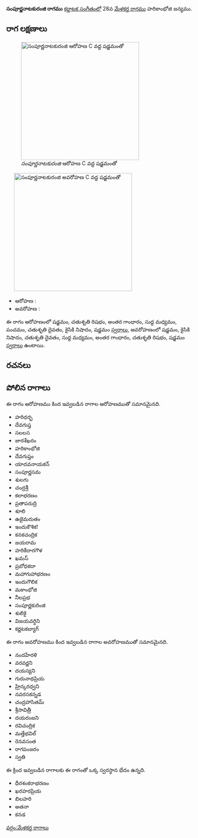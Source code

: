 {{Infobox ragam
	| name          	= సంపూర్ణనాటకురంజి
	| synonym	    	= 
	| mela          	= 
	| chakra        	= 
	| janaka        	= 
	| type          	= సంపూర్ణ-షడవ
	| arohanam      	= {{svaraC|S|R2|G3|M1|P|D2|N2|S'}} 
	| avarohanam    	= {{svaraC|S'|N2|D2|M1|G3|R2|S}}
	| jeeva         	=
	| chhaya        	=
	| nyasa         	=
	| vishesha      	= 
	| equivalent  		= 
}}
{{కర్ణాటక సంగీత రాగాలు}}
'''సంపూర్ణనాటకురంజి రాగము''' [[కర్ణాటక సంగీతం]]లో 28వ [[మేళకర్త రాగము]] హరికాంభోజి జన్యము. 


==రాగ లక్షణాలు==
[[Image:sampurnnanatakuranji_ar_kb2wiki.png|thumb|right|316px|''సంపూర్ణనాటకురంజి'' ఆరోహణ C వద్ద షడ్జమంతో]]
	[[Image:sampurnnanatakuranji_av_kb2wiki.png|thumb|right|316px|''సంపూర్ణనాటకురంజి'' అవరోహణ C వద్ద షడ్జమంతో]]

* ఆరోహణ : {{svaraC|S|R2|G3|M1|P|D2|N2|S'}} 
* అవరోహణ : {{svaraC|S'|N2|D2|M1|G3|R2|S}}

ఈ రాగం ఆరోహణంలో షడ్జమం, చతుశృతి రిషభం, అంతర గాంధారం, సుద్ద మధ్యమం, పంచమం, చతుశృతి దైవతం, కైసికి నిషాదం, షడ్జమం [[స్వరాలు]], అవరోహణంలో షడ్జమం, కైసికి నిషాదం, చతుశృతి దైవతం, సుద్ద మధ్యమం, అంతర గాంధారం, చతుశృతి రిషభం, షడ్జమం [[స్వరాలు]] ఉంటాయి.

==రచనలు==



==పోలిన రాగాలు==
ఈ రాగం ఆరోహణము కింద ఇవ్వబడిన రాగాల ఆరోహణముతో సమానమైనది.
* హరిధర్భ
* దేవగుప్త
* సలలస
* జారశేఖరం
* హరికాంభోజి
* దేవగుప్తం
* యాదవనాయకన్
* సంపూర్ణసమ
* శులగు
* చంద్రశ్రీ
* కలాభరణం
* ప్రతాపరుద్రి
* శూలి
* ఉజైమరుతం
* ఇందుకౌశిక!
* కనకచంద్రిక
* జయరామ
* హరికేదారగౌళ
* ఖమస్
* ప్రబోధకదా
* మహాగుహాభరణం
* ఇందుగౌలిక
* మకాంభోజి
* నీలప్రభ
* సంపూర్ణకురింజి
* శులికై
* విజయవర్ధిని
* కర్ణటకబ్యాగ్

ఈ రాగం అవరోహణము కింద ఇవ్వబడిన రాగాల అవరోహణముతో సమానమైనది.
*  నందహేరళి
* వరవర్ణని
* దయస్యని
* గురునాథప్రియ
* హ్రిన్కరధ్వని
* నవరసకన్నడ
* చంద్రహాసితమ్
* శ్రీసావిత్రీ
* దయరంజని
* రవిచంద్రిక
* మత్తేభవిల్
* రెనవసంత
* రాగపంజరం
* స్వతి

ఈ క్రింద ఇవ్వబడిన రాగాలకు ఈ రాగంతో ఒక్క స్వరస్థాన భేదం ఉన్నది.
* ధీరశంకరాభరణం
* ఖరహరప్రియ
* బిలహరి
* అతనా
* కనడ



[[వర్గం:మేళకర్త రాగాలు]]